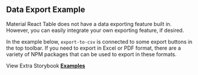 
<Head>
  <title>Data Export Example - Material React Table V1 Docs</title>
  <meta
    name="description"
    content="An example of how to export data to CSV using Material React Table."
  />
  <meta
    property="og:title"
    content="Data Exporting Material React Table Example"
  />
  <meta
    property="og:description"
    content="Learn how to add data exporting functionality (csv, xls, pdf) to Material React Table."
  />
</Head>

## Data Export Example

Material React Table does not have a data exporting feature built in. However, you can easily integrate your own exporting feature, if desired.

In the example below, `export-to-csv` is connected to some export buttons in the top toolbar. If you need to export in Excel or PDF format, there are a variety of NPM packages that can be used to export in these formats.

<Example />

View Extra Storybook **[Examples](https://www.material-react-table.dev/?path=/story/prop-playground--default)**
